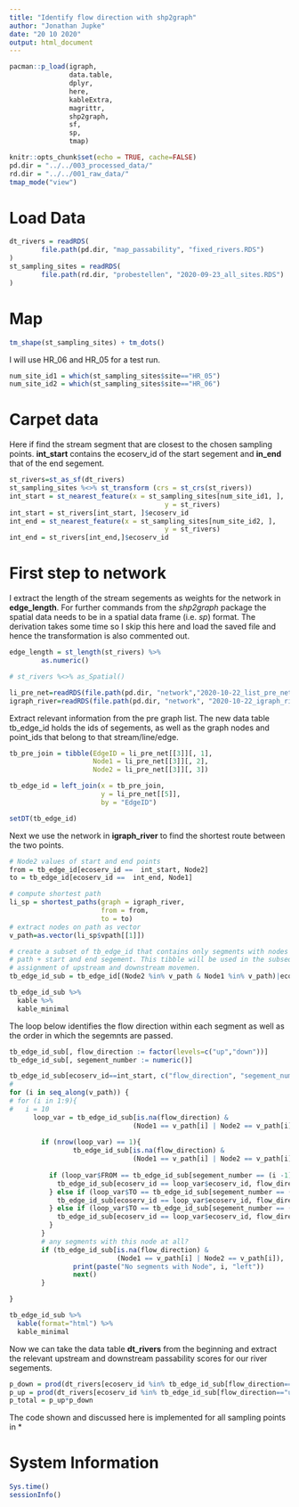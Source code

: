 ```yaml
---
title: "Identify flow direction with shp2graph"
author: "Jonathan Jupke"
date: "20 10 2020"
output: html_document
---
```


```r

pacman::p_load(igraph,
               data.table,
               dplyr,
               here,
               kableExtra,
               magrittr,
               shp2graph,
               sf,
               sp,
               tmap)

knitr::opts_chunk$set(echo = TRUE, cache=FALSE)
pd.dir = "../../003_processed_data/"
rd.dir = "../../001_raw_data/"
tmap_mode("view")
```
# Load Data 
```r
dt_rivers = readRDS(
        file.path(pd.dir, "map_passability", "fixed_rivers.RDS")
)
st_sampling_sites = readRDS(
        file.path(rd.dir, "probestellen", "2020-09-23_all_sites.RDS")
)
```
# Map 
```r
tm_shape(st_sampling_sites) + tm_dots()
```
I will use HR_06 and HR_05 for a test run.
```r
num_site_id1 = which(st_sampling_sites$site=="HR_05")
num_site_id2 = which(st_sampling_sites$site=="HR_06")
```
# Carpet data 
Here if find the stream segment that are closest to the chosen sampling points. **int_start** contains the ecoserv_id of the start segement and **in_end** that of the end segement. 
```r
st_rivers=st_as_sf(dt_rivers)
st_sampling_sites %<>% st_transform (crs = st_crs(st_rivers))
int_start = st_nearest_feature(x = st_sampling_sites[num_site_id1, ],
                                       y = st_rivers)
int_start = st_rivers[int_start, ]$ecoserv_id
int_end = st_nearest_feature(x = st_sampling_sites[num_site_id2, ],
                                       y = st_rivers)
int_end = st_rivers[int_end,]$ecoserv_id
```

# First step to network 
I extract the length of the stream segements as weights for the network in **edge_length**. For further commands from the *shp2graph* package the spatial data needs to be in a spatial data frame (i.e. *sp*) format.  The derivation takes some time so I skip this here and load the saved file and hence the transformation is also commented out.  
```r
edge_length = st_length(st_rivers) %>% 
        as.numeric()

# st_rivers %<>% as_Spatial()

li_pre_net=readRDS(file.path(pd.dir, "network","2020-10-22_list_pre_network.RDS"))
igraph_river=readRDS(file.path(pd.dir, "network", "2020-10-22_igraph_river.RDS"))

```

Extract relevant information from the pre graph list. The new data table tb_edge_id holds the ids of segements, as well as the graph nodes and point_ids that belong to that stream/line/edge. 

```r
tb_pre_join = tibble(EdgeID = li_pre_net[[3]][, 1],
                     Node1 = li_pre_net[[3]][, 2],
                     Node2 = li_pre_net[[3]][, 3])

tb_edge_id = left_join(x = tb_pre_join,
                       y = li_pre_net[[5]],
                       by = "EdgeID")

setDT(tb_edge_id)
```

Next we use the network in **igraph_river** to find the shortest route between the two points. 
```r
# Node2 values of start and end points
from = tb_edge_id[ecoserv_id ==  int_start, Node2]
to = tb_edge_id[ecoserv_id ==  int_end, Node1]

# compute shortest path 
li_sp = shortest_paths(graph = igraph_river,
                       from = from,
                       to = to)
# extract nodes on path as vector 
v_path=as.vector(li_sp$vpath[[1]])

# create a subset of tb_edge_id that contains only segments with nodes in the
# path + start and end segement. This tibble will be used in the subsequent
# assignment of upstream and downstream movemen.
tb_edge_id_sub = tb_edge_id[(Node2 %in% v_path & Node1 %in% v_path)|ecoserv_id==int_start|ecoserv_id==int_end]
```

```r
tb_edge_id_sub %>% 
  kable %>% 
  kable_minimal
```

The loop below identifies the flow direction within each segment as well as the order in which the segemnts are passed. 

```r
tb_edge_id_sub[, flow_direction := factor(levels=c("up","down"))]
tb_edge_id_sub[, segement_number := numeric()]

tb_edge_id_sub[ecoserv_id==int_start, c("flow_direction", "segement_number") := .("down",1) ]
# 
for (i in seq_along(v_path)) {
# for (i in 1:9){
#   i = 10
      loop_var = tb_edge_id_sub[is.na(flow_direction) &
                               (Node1 == v_path[i] | Node2 == v_path[i])]
      
        if (nrow(loop_var) == 1){
                tb_edge_id_sub[is.na(flow_direction) &
                               (Node1 == v_path[i] | Node2 == v_path[i]), segement_number := i]
          
          if (loop_var$FROM == tb_edge_id_sub[segement_number == (i -1), TO]) {
            tb_edge_id_sub[ecoserv_id == loop_var$ecoserv_id, flow_direction := "down"]
          } else if (loop_var$TO == tb_edge_id_sub[segement_number == (i - 1), TO]) {
            tb_edge_id_sub[ecoserv_id == loop_var$ecoserv_id, flow_direction := "up"]
          } else if (loop_var$TO == tb_edge_id_sub[segement_number == (i - 1), FROM]) {
            tb_edge_id_sub[ecoserv_id == loop_var$ecoserv_id, flow_direction := "up"]
          }
        }
        # any segments with this node at all?
        if (tb_edge_id_sub[is.na(flow_direction) &
                           (Node1 == v_path[i] | Node2 == v_path[i]), .N] == 0) {
                print(paste("No segments with Node", i, "left"))
                next()
        }

}

tb_edge_id_sub %>% 
  kable(format="html") %>% 
  kable_minimal
```

Now we can take the data table **dt_rivers** from the beginning and extract the relevant upstream and downstream passability scores for our river segements. 
```r
p_down = prod(dt_rivers[ecoserv_id %in% tb_edge_id_sub[flow_direction=="down", ecoserv_id], score_down])
p_up = prod(dt_rivers[ecoserv_id %in% tb_edge_id_sub[flow_direction=="up", ecoserv_id], score_down])
p_total = p_up*p_down
```
The code shown and discussed here is implemented for all sampling points in *


# System Information 
```r
Sys.time()
sessionInfo()
```

